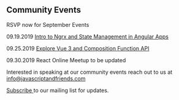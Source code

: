 
<Card>

## Community Events

RSVP now for September Events

<Text my={20}>09.19.2019 <a href="https://www.eventbrite.com/e/what-is-the-new-swag-with-ngrx-tickets-70824998477" target="_blank" rel="noopener noreferrer">Intro to Ngrx and State Management in Angular Apps</a></Text>

<Text my={20}>09.25.2019 <a href="https://www.meetup.com/Vue-Columbus/events/jgbfwqyzmbhc/" target="_blank" rel="noopener noreferrer">Explore Vue 3 and Composition Function API</a></Text>

<Text my={20}>09.30.2019 React Online Meetup to be updated</Text>

Interested in speaking at our community events reach out to us 
at <a href="mailto:info@javascriptandfriends.com">info@javascriptandfriends.com</a>

<a href="http://eepurl.com/gubqeb" target="_blank">Subscribe </a>to our mailing list for updates. 


</Card>
